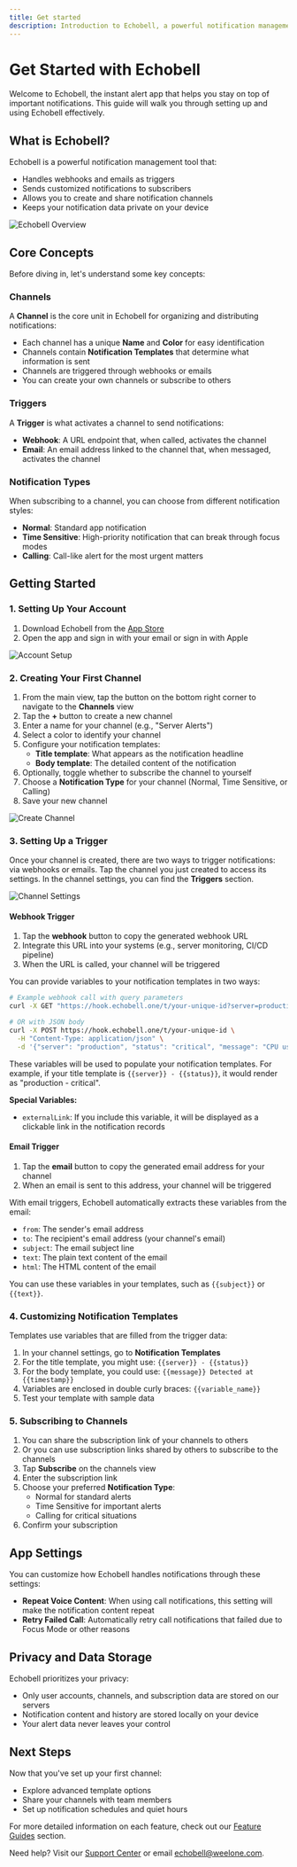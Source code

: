 ```yaml
---
title: Get started
description: Introduction to Echobell, a powerful notification management tool
---
```


# Get Started with Echobell

Welcome to Echobell, the instant alert app that helps you stay on top of important notifications. This guide will walk you through setting up and using Echobell effectively.

## What is Echobell?

Echobell is a powerful notification management tool that:

- Handles webhooks and emails as triggers
- Sends customized notifications to subscribers
- Allows you to create and share notification channels
- Keeps your notification data private on your device

![Echobell Overview](/images/docs/screenshot-overview.en.webp)

## Core Concepts

Before diving in, let's understand some key concepts:

### Channels

A **Channel** is the core unit in Echobell for organizing and distributing notifications:

- Each channel has a unique **Name** and **Color** for easy identification
- Channels contain **Notification Templates** that determine what information is sent
- Channels are triggered through webhooks or emails
- You can create your own channels or subscribe to others

### Triggers

A **Trigger** is what activates a channel to send notifications:

- **Webhook**: A URL endpoint that, when called, activates the channel
- **Email**: An email address linked to the channel that, when messaged, activates the channel

### Notification Types

When subscribing to a channel, you can choose from different notification styles:

- **Normal**: Standard app notification
- **Time Sensitive**: High-priority notification that can break through focus modes
- **Calling**: Call-like alert for the most urgent matters

## Getting Started

### 1. Setting Up Your Account

1. Download Echobell from the [App Store](https://apps.apple.com/app/id6743597198)
2. Open the app and sign in with your email or sign in with Apple

![Account Setup](/images/docs/screenshot-sign-in.en.webp)

### 2. Creating Your First Channel

1. From the main view, tap the button on the bottom right corner to navigate to the **Channels** view
2. Tap the **+** button to create a new channel
3. Enter a name for your channel (e.g., "Server Alerts")
4. Select a color to identify your channel
5. Configure your notification templates:
   - **Title template**: What appears as the notification headline
   - **Body template**: The detailed content of the notification
6. Optionally, toggle whether to subscribe the channel to yourself
7. Choose a **Notification Type** for your channel (Normal, Time Sensitive, or Calling)
8. Save your new channel

![Create Channel](/images/docs/screenshot-create-channel.en.webp)

### 3. Setting Up a Trigger

Once your channel is created, there are two ways to trigger notifications: via webhooks or emails. Tap the channel you just created to access its settings. In the channel settings, you can find the **Triggers** section.

![Channel Settings](/images/docs/screenshot-channel-settings.en.webp)

#### Webhook Trigger

1. Tap the **webhook** button to copy the generated webhook URL
2. Integrate this URL into your systems (e.g., server monitoring, CI/CD pipeline)
3. When the URL is called, your channel will be triggered

You can provide variables to your notification templates in two ways:

```bash
# Example webhook call with query parameters
curl -X GET "https://hook.echobell.one/t/your-unique-id?server=production&status=critical&message=CPU%20usage%20at%2095%25"

# OR with JSON body
curl -X POST https://hook.echobell.one/t/your-unique-id \
  -H "Content-Type: application/json" \
  -d '{"server": "production", "status": "critical", "message": "CPU usage at 95%"}'
```

These variables will be used to populate your notification templates. For example, if your title template is `{{server}} - {{status}}`, it would render as "production - critical".

**Special Variables:**

- `externalLink`: If you include this variable, it will be displayed as a clickable link in the notification records

#### Email Trigger

1. Tap the **email** button to copy the generated email address for your channel
2. When an email is sent to this address, your channel will be triggered

With email triggers, Echobell automatically extracts these variables from the email:

- `from`: The sender's email address
- `to`: The recipient's email address (your channel's email)
- `subject`: The email subject line
- `text`: The plain text content of the email
- `html`: The HTML content of the email

You can use these variables in your templates, such as `{{subject}}` or `{{text}}`.

### 4. Customizing Notification Templates

Templates use variables that are filled from the trigger data:

1. In your channel settings, go to **Notification Templates**
2. For the title template, you might use: `{{server}} - {{status}}`
3. For the body template, you could use: `{{message}} Detected at {{timestamp}}`
4. Variables are enclosed in double curly braces: `{{variable_name}}`
5. Test your template with sample data

### 5. Subscribing to Channels

1. You can share the subscription link of your channels to others
2. Or you can use subscription links shared by others to subscribe to the channels
3. Tap **Subscribe** on the channels view
4. Enter the subscription link
5. Choose your preferred **Notification Type**:
   - Normal for standard alerts
   - Time Sensitive for important alerts
   - Calling for critical situations
6. Confirm your subscription

## App Settings

You can customize how Echobell handles notifications through these settings:

- **Repeat Voice Content**: When using call notifications, this setting will make the notification content repeat
- **Retry Failed Call**: Automatically retry call notifications that failed due to Focus Mode or other reasons

## Privacy and Data Storage

Echobell prioritizes your privacy:

- Only user accounts, channels, and subscription data are stored on our servers
- Notification content and history are stored locally on your device
- Your alert data never leaves your control

## Next Steps

Now that you've set up your first channel:

- Explore advanced template options
- Share your channels with team members
- Set up notification schedules and quiet hours

For more detailed information on each feature, check out our [Feature Guides](/docs/features) section.

Need help? Visit our [Support Center](/docs/support) or email echobell@weelone.com.
